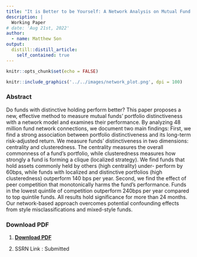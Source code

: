 ```yaml
---
title: "It is Better to be Yourself: A Network Analysis on Mutual Fund Distinctiveness and Performance"
description: |
  Working Paper
# date: 'Aug 21st, 2022'
author:
  - name: Matthew Son
output:
  distill::distill_article:
    self_contained: true
---
```



```r
knitr::opts_chunk$set(echo = FALSE)
```

```r
knitr::include_graphics('../../images/network_plot.png', dpi = 100)
```


### Abstract

Do funds with distinctive holding perform better? This paper proposes a new, effective method to measure mutual funds’ portfolio distinctiveness with a network model and examines their performance. By analyzing 48 million fund network connections, we document two main findings: First, we find a strong association between portfolio distinctiveness and its long-term risk-adjusted return. We measure funds’ distinctiveness in two dimensions: centrality and clusteredness. The centrality measures the overall commonness of a fund’s portfolio, while clusteredness measures how strongly a fund is forming a clique (localized strategy). We find funds that hold assets commonly held by others (high centrality) under- perform by 60bps, while funds with localized and distinctive portfolios (high clusteredness) outperform 140 bps per year. Second, we find the effect of peer competition that monotonically harms the fund’s performance. Funds in the lowest quintile of competition outperform 240bps per year compared to top quintile funds. All results hold significance for more than 24 months. Our network-based approach overcomes potential confounding effects from style misclassifications and mixed-style funds.



### Download PDF

1. [**Download PDF**](files/Matthew_Distinctive_Fund.pdf)

2. SSRN Link : Submitted

